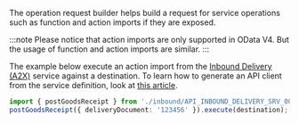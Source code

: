 The operation request builder helps build a request for service operations such as function and action imports if they are exposed.

:::note
Please notice that action imports are only supported in OData V4.
But the usage of function and action imports are similar.
:::

The example below execute an action import from the [Inbound Delivery (A2X)](https://api.sap.com/api/API_INBOUND_DELIVERY_SRV_0002/overview) service against a destination.
To learn how to generate an API client from the service definition, look at [this article](../../generate-odata-client.mdx).

```ts
import { postGoodsReceipt } from './inbound/API_INBOUND_DELIVERY_SRV_0002';
postGoodsReceipt({ deliveryDocument: '123456' }).execute(destination);
```
